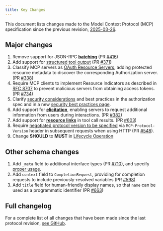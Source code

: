 ```yaml
---
title: Key Changes
---
```


<div id="enable-section-numbers"/>

This document lists changes made to the Model Context Protocol (MCP) specification since
the previous revision, [2025-03-26](/specification/2025-03-26).

## Major changes

1. Remove support for JSON-RPC **[batching](https://www.jsonrpc.org/specification#batch)**
(PR [#416](https://github.com/modelcontextprotocol/specification/pull/416))
2. Add support for [structured tool output](/specification/2025-06-18/server/tools#structured-content)
(PR [#371](https://github.com/modelcontextprotocol/modelcontextprotocol/pull/371))
3. Classify MCP servers as [OAuth Resource Servers](/specification/2025-06-18/basic/authorization#authorization-server-discovery),
adding protected resource metadata to discover the corresponding Authorization server.
(PR [#338](https://github.com/modelcontextprotocol/modelcontextprotocol/pull/338))
4. Require MCP clients to implement Resource Indicators as described in [RFC 8707](https://www.rfc-editor.org/rfc/rfc8707.html) to prevent
malicious servers from obtaining access tokens.
(PR [#734](https://github.com/modelcontextprotocol/modelcontextprotocol/pull/734))
5. Clarify [security considerations](/specification/2025-06-18/basic/authorization#security-considerations) and best practices
in the authorization spec and in a new [security best practices page](/specification/2025-06-18/basic/security_best_practices).
6. Add support for **[elicitation](/specification/2025-06-18/client/elicitation)**, enabling servers to request additional
information from users during interactions.
(PR [#382](https://github.com/modelcontextprotocol/modelcontextprotocol/pull/382))
7. Add support for **[resource links](/specification/2025-06-18/server/tools#resource-links)** in
tool call results. (PR [#603](https://github.com/modelcontextprotocol/modelcontextprotocol/pull/603))
8. Require [negotiated protocol version to be specified](/specification/2025-06-18/basic/transports#protocol-version-header)
via `MCP-Protocol-Version` header in subsequent requests when using HTTP (PR [#548](https://github.com/modelcontextprotocol/modelcontextprotocol/pull/548)).
9. Change **SHOULD** to **MUST** in [Lifecycle Operation](/specification/2025-06-18/basic/lifecycle#operation)

## Other schema changes

1. Add `_meta` field to additional interface types (PR [#710](https://github.com/modelcontextprotocol/modelcontextprotocol/pull/710)),
and specify [proper usage](/specification/2025-06-18/basic#meta).
2. Add `context` field to `CompletionRequest`, providing for completion requests to include
previously-resolved variables (PR [#598](https://github.com/modelcontextprotocol/modelcontextprotocol/pull/598)).
3. Add `title` field for human-friendly display names, so that `name` can be used as a programmatic
identifier (PR [#663](https://github.com/modelcontextprotocol/modelcontextprotocol/pull/663))

## Full changelog

For a complete list of all changes that have been made since the last protocol revision,
[see GitHub](https://github.com/modelcontextprotocol/specification/compare/2025-03-26...2025-06-18).
